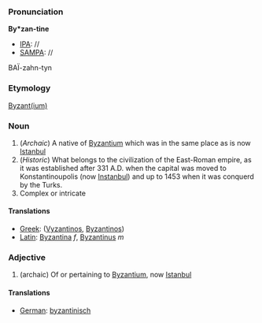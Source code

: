 ===Pronunciation===

'''By*zan-tine'''
*[[IPA]]: //
*[[SAMPA]]: //
BA&Iuml;-zahn-tyn
===Etymology===

[[Byzantium|Byzant(ium)]]

=== Noun ===

#(''Archaic'') A native of [[Byzantium]] which was in the same place as is now [[Istanbul]]
#(''Historic'') What belongs to the civilization of the East-Roman empire, as it was established after 331 A.D. when the capital was moved to Konstantinoupolis (now [[Instanbul]]) and up to 1453 when it was conquerd by the Turks.
# Complex or intricate

====Translations====

*[[Greek]]: ([[Vyzantinos]], [[Byzantinos]])
*[[Latin]]: [[Byzantina]] ''f'', [[Byzantinus]] ''m''

===Adjective===
#(archaic) Of or pertaining to [[Byzantium]], now [[Istanbul]]

====Translations====

*[[German]]: [[byzantinisch]]